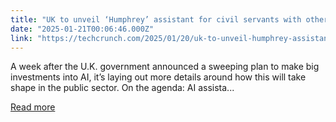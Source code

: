 ```yaml
---
title: "UK to unveil ‘Humphrey’ assistant for civil servants with other AI plans to cut bureaucracy"
date: "2025-01-21T00:06:46.000Z"
link: "https://techcrunch.com/2025/01/20/uk-to-unveil-humphrey-assistant-for-civil-servants-with-other-ai-plans-to-cut-bureaucracy/"
---
```


A week after the U.K. government announced a sweeping plan to make big investments into AI, it’s laying out more details around how this will take shape in the public sector. On the agenda: AI assista...

[Read more](https://techcrunch.com/2025/01/20/uk-to-unveil-humphrey-assistant-for-civil-servants-with-other-ai-plans-to-cut-bureaucracy/)

